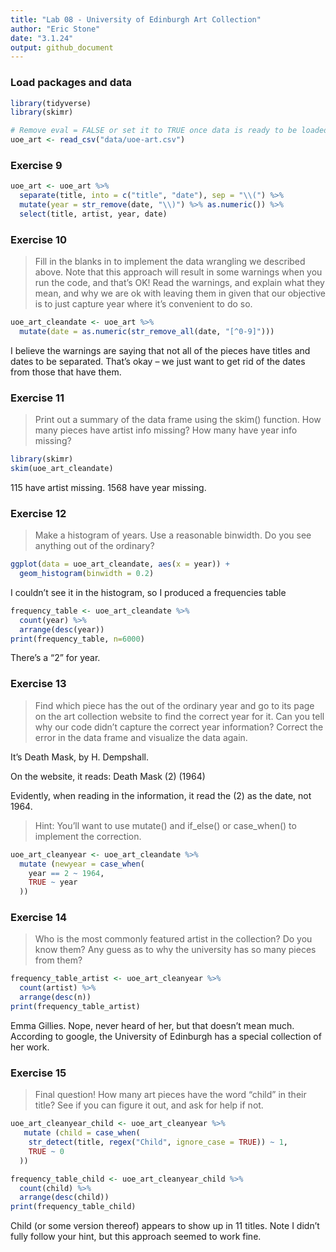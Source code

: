 ```yaml
---
title: "Lab 08 - University of Edinburgh Art Collection"
author: "Eric Stone"
date: "3.1.24"
output: github_document
---
```


### Load packages and data

```r
library(tidyverse) 
library(skimr)
```

```r
# Remove eval = FALSE or set it to TRUE once data is ready to be loaded
uoe_art <- read_csv("data/uoe-art.csv")
```

### Exercise 9

```r
uoe_art <- uoe_art %>%
  separate(title, into = c("title", "date"), sep = "\\(") %>%
  mutate(year = str_remove(date, "\\)") %>% as.numeric()) %>%
  select(title, artist, year, date)
```

### Exercise 10

> Fill in the blanks in to implement the data wrangling we described above. Note that this approach will result in some warnings when you run the code, and that’s OK! Read the warnings, and explain what they mean, and why we are ok with leaving them in given that our objective is to just capture year where it’s convenient to do so.


```r
uoe_art_cleandate <- uoe_art %>%
  mutate(date = as.numeric(str_remove_all(date, "[^0-9]")))
```

I believe the warnings are saying that not all of the pieces have titles and dates to be separated. That's okay -- we just want to get rid of the dates from those that have them.

### Exercise 11

> Print out a summary of the data frame using the skim() function. How many pieces have artist info missing? How many have year info missing?

```r
library(skimr)
skim(uoe_art_cleandate)
```

115 have artist missing. 
1568 have year missing.

### Exercise 12

> Make a histogram of years. Use a reasonable binwidth. Do you see anything out of the ordinary?

```r
ggplot(data = uoe_art_cleandate, aes(x = year)) +
  geom_histogram(binwidth = 0.2)
```

I couldn't see it in the histogram, so I produced a frequencies table

```r
frequency_table <- uoe_art_cleandate %>%
  count(year) %>%
  arrange(desc(year))
print(frequency_table, n=6000)
```

 There's a "2" for year.

### Exercise 13

> Find which piece has the out of the ordinary year and go to its page on the art collection website to find the correct year for it. Can you tell why our code didn’t capture the correct year information? Correct the error in the data frame and visualize the data again.

It's Death Mask, by H. Dempshall.

On the website, it reads: Death Mask (2) (1964) 

Evidently, when reading in the information, it read the (2) as the date, not 1964.


> Hint: You’ll want to use mutate() and if_else() or case_when() to implement the correction.


```r
uoe_art_cleanyear <- uoe_art_cleandate %>%
  mutate (newyear = case_when(
    year == 2 ~ 1964,
    TRUE ~ year 
  )) 
``` 


### Exercise 14

> Who is the most commonly featured artist in the collection? Do you know them? Any guess as to why the university has so many pieces from them?


```r
frequency_table_artist <- uoe_art_cleanyear %>%
  count(artist) %>%
  arrange(desc(n))
print(frequency_table_artist)
```

Emma Gillies. Nope, never heard of her, but that doesn't mean much. According to google, the University of Edinburgh has a special collection of her work. 

### Exercise 15

> Final question! How many art pieces have the word “child” in their title? See if you can figure it out, and ask for help if not.

```r
uoe_art_cleanyear_child <- uoe_art_cleanyear %>%
   mutate (child = case_when(
    str_detect(title, regex("Child", ignore_case = TRUE)) ~ 1,
    TRUE ~ 0 
  )) 
```

```r
frequency_table_child <- uoe_art_cleanyear_child %>%
  count(child) %>%
  arrange(desc(child))
print(frequency_table_child)
```

Child (or some version thereof) appears to show up in 11 titles. Note I didn't fully follow your hint, but this approach seemed to work fine. 



